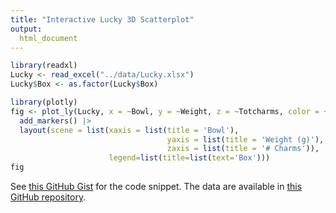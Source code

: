 ```yaml
---
title: "Interactive Lucky 3D Scatterplot"
output:
  html_document
---
```



```r
library(readxl)
Lucky <- read_excel("../data/Lucky.xlsx")
Lucky$Box <- as.factor(Lucky$Box)

library(plotly)
fig <- plot_ly(Lucky, x = ~Bowl, y = ~Weight, z = ~Totcharms, color = ~Box) |>
  add_markers() |>
  layout(scene = list(xaxis = list(title = 'Bowl'),
                                   yaxis = list(title = 'Weight (g)'),
                                   zaxis = list(title = '# Charms')),
                      legend=list(title=list(text='Box')))
fig
```

See [this GitHub Gist](https://gist.github.com/gjkerns/47cd52013245609cd80f40d6e7e0a3ed) for the code snippet.  The data are available in [this GitHub repository](https://github.com/gjkerns/luckyCharms).
